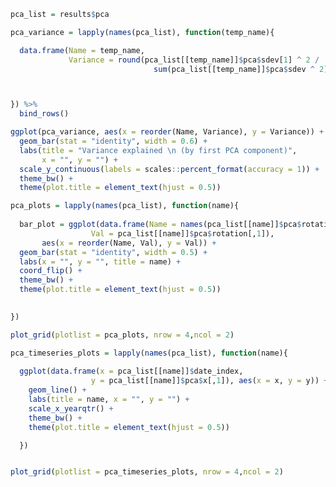 
```r

pca_list = results$pca

```


```r

pca_variance = lapply(names(pca_list), function(temp_name){

  data.frame(Name = temp_name,
             Variance = round(pca_list[[temp_name]]$pca$sdev[1] ^ 2 /
                                sum(pca_list[[temp_name]]$pca$sdev ^ 2),3), stringsAsFactors = FALSE)



}) %>%
  bind_rows()

ggplot(pca_variance, aes(x = reorder(Name, Variance), y = Variance)) + 
  geom_bar(stat = "identity", width = 0.6) + 
  labs(title = "Variance explained \n (by first PCA component)",
       x = "", y = "") + 
  scale_y_continuous(labels = scales::percent_format(accuracy = 1)) + 
  theme_bw() + 
  theme(plot.title = element_text(hjust = 0.5))

```


```r

pca_plots = lapply(names(pca_list), function(name){
  
  bar_plot = ggplot(data.frame(Name = names(pca_list[[name]]$pca$rotation[,1]),
                  Val = pca_list[[name]]$pca$rotation[,1]),
       aes(x = reorder(Name, Val), y = Val)) +
  geom_bar(stat = "identity", width = 0.5) +
  labs(x = "", y = "", title = name) +
  coord_flip() +
  theme_bw() +
  theme(plot.title = element_text(hjust = 0.5))
  

})

plot_grid(plotlist = pca_plots, nrow = 4,ncol = 2)

```


```r


pca_timeseries_plots = lapply(names(pca_list), function(name){
  
  ggplot(data.frame(x = pca_list[[name]]$date_index,
                  y = pca_list[[name]]$pca$x[,1]), aes(x = x, y = y)) + 
    geom_line() + 
    labs(title = name, x = "", y = "") + 
    scale_x_yearqtr() + 
    theme_bw() + 
    theme(plot.title = element_text(hjust = 0.5))

  })


plot_grid(plotlist = pca_timeseries_plots, nrow = 4,ncol = 2)

```

